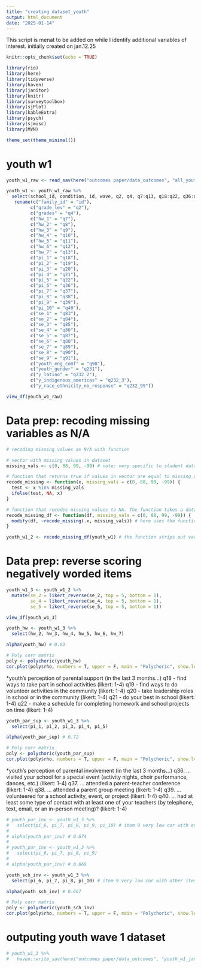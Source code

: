 ```yaml
---
title: "creating dataset_youth"
output: html_document
date: "2025-01-14"
---
```

This script is menat to be added on while I identify additional variables of interest. initially created on jan.12.25


```r
knitr::opts_chunk$set(echo = TRUE)

library(rio)
library(here)
library(tidyverse)
library(haven)
library(janitor)
library(knitr)
library(surveytoolbox)
library(sjPlot)
library(kableExtra)
library(psych)
library(sjmisc)
library(MVN)

theme_set(theme_minimal())
```

# youth w1
```r
youth_w1_raw <- read_sav(here("outcomes paper/data_outcomes", "all_youth_wave1.sav")) # it has 88, 99, -99, etc.

youth_w1 <- youth_w1_raw %>%
  select(school_id, condition, id, wave, q2, q4, q7:q13, q18:q22, q36:q40, q83:q91, q98, q231, q232_2, q232_3, q232_99) %>%
   rename(c("family_id" = "id"),
         c("grade_lev" = "q2"),
         c("grades" = "q4"),
         c("hw_1" = "q7"),
         c("hw_2" = "q8"),
         c("hw_3" = "q9"),
         c("hw_4" = "q10"),
         c("hw_5" = "q11"),
         c("hw_6" = "q12"),
         c("hw_7" = "q13"),
         c("pi_1" = "q18"),
         c("pi_2" = "q19"),
         c("pi_3" = "q20"),
         c("pi_4" = "q21"),
         c("pi_5" = "q22"),
         c("pi_6" = "q36"),
         c("pi_7" = "q37"),
         c("pi_8" = "q38"),
         c("pi_9" = "q39"),
         c("pi_10" = "q40"),
         c("se_1" = "q83"),
         c("se_2" = "q84"),
         c("se_3" = "q85"),
         c("se_4" = "q86"),
         c("se_5" = "q87"),
         c("se_6" = "q88"),
         c("se_7" = "q89"),
         c("se_8" = "q90"),
         c("se_9" = "q91"),
         c("youth_eng_comf" = "q98"),
         c("youth_gender" = "q231"),
         c("y_latino" = "q232_2"),
         c("y_indigenous_americas" = "q232_3"),
         c("y_race_ethnicity_no_response" = "q232_99")) 

view_df(youth_w1_raw) 
```

# Data prep: recoding missing variables as N/A
```r
# recoding missing values as N/A with function

# vector with missing values in dataset
missing_vals <- c(0, 88, 99, -99) # note: very specific to student dataset

# function that returns true if values in vector are equal to missing_vals. The function takes a vector x, and specified values of missing data
recode_missing <- function(x, missing_vals = c(0, 88, 99, -99)) {
  test <- x %in% missing_vals
  ifelse(test, NA, x)
}

# function that recodes missing values to NA. The function takes a dataframe with variables with missing data, and specified values of missing data
recode_missing_df <- function(df, missing_vals = c(0, 88, 99, -99)) {
  modify(df, ~recode_missing(.x, missing_vals)) # here uses the function created above
}

youth_w1_2 <- recode_missing_df(youth_w1) # the function strips out variable labels
```

# Data prep: reverse scoring negatively worded items
```r
youth_w1_3 <- youth_w1_2 %>%
  mutate(se_2 = likert_reverse(se_2, top = 5, bottom = 1),
         se_4 = likert_reverse(se_4, top = 5, bottom = 1),
         se_5 = likert_reverse(se_5, top = 5, bottom = 1))

view_df(youth_w1_3) 
```

```r
youth_hw <- youth_w1_3 %>%
  select(hw_2, hw_3, hw_4, hw_5, hw_6, hw_7)

alpha(youth_hw) # 0.83

# Poly corr matrix
poly <- polychoric(youth_hw)
cor.plot(poly$rho, numbers = T, upper = F, main = "Polychoric", show.legend = F)
```

*youth's perception of parental support (in the last 3 months...) 
q18 - find ways to take part in school activities (likert: 1-4)
q19 - find ways to do volunteer activities in the community (likert: 1-4)
q20 - take leadership roles in school or in the community (likert: 1-4)
q21 - do your best in school (likert: 1-4)
q22 - make a schedule for completing homework and school projects on time (likert: 1-4)
```r

youth_par_sup <- youth_w1_3 %>%
  select(pi_1, pi_2, pi_3, pi_4, pi_5)

alpha(youth_par_sup) # 0.72

# Poly corr matrix
poly <- polychoric(youth_par_sup)
cor.plot(poly$rho, numbers = T, upper = F, main = "Polychoric", show.legend = F)

```
*youth's perception of parental involvement (in the last 3 months...) 
q36.	… visited your school for a special event (activity nights, choir performance, dances, etc.) (likert: 1-4)
q37.	… attended a parent-teacher conference (likert: 1-4)
q38.	… attended a parent group meeting (likert: 1-4)
q39.	…volunteered for a school activity, event, or project (likert: 1-4)
q40.	… had at least some type of contact with at least one of your teachers (by telephone, text, email, or an in-person meeting)? (likert: 1-4)

```r
# youth_par_inv <- youth_w1_3 %>%
#   select(pi_6, pi_7, pi_8, pi_9, pi_10) # item 9 very low cor with other items
# 
# alpha(youth_par_inv) # 0.674
# 
# youth_par_inv <- youth_w1_3 %>%
#   select(pi_6, pi_7, pi_8, pi_9)
# 
# alpha(youth_par_inv) # 0.669

youth_sch_inv <- youth_w1_3 %>%
  select(pi_6, pi_7, pi_8, pi_10) # item 9 very low cor with other items

alpha(youth_sch_inv) # 0.667

# Poly corr matrix
poly <- polychoric(youth_sch_inv)
cor.plot(poly$rho, numbers = T, upper = F, main = "Polychoric", show.legend = F)
```
# outputing youth wave 1 dataset 
```r
# youth_w1_3 %>%
#   haven::write_sav(here("outcomes paper/data_outcomes", "youth_w1_jan2025.sav"))
```

